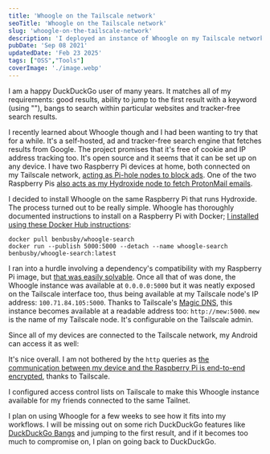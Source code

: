 ```yaml
---
title: 'Whoogle on the Tailscale network'
seoTitle: 'Whoogle on the Tailscale network'
slug: 'whoogle-on-the-tailscale-network'
description: 'I deployed an instance of Whoogle on my Tailscale network so that I can make ad-free and tracker-free Google search queries from my desktop and on the go.'
pubDate: 'Sep 08 2021'
updatedDate: 'Feb 23 2025'
tags: ["OSS","Tools"]
coverImage: './image.webp'
---
```


I am a happy DuckDuckGo user of many years. It matches all of my requirements: good results, ability to jump to the first result with a keyword (using "\"), bangs to search within particular websites and tracker-free search results.


I recently learned about Whoogle though and I had been wanting to try that for a while. It's a self-hosted, ad and tracker-free search engine that fetches results from Google. The project promises that it's free of cookie and IP address tracking too. It's open source and it seems that it can be set up on any device. I have two Raspberry Pi devices at home, both connected on my Tailscale network, [acting as Pi-hole nodes to block ads](https://www.arun.blog/private-pi-hole-hosting-fly-tailscale/). One of the two Raspberry Pis [also acts as my Hydroxide node to fetch ProtonMail emails](https://www.arun.blog/hydroxide-headless-bridge-for-protonmail-on-tailscale/).


I decided to install Whoogle on the same Raspberry Pi that runs Hydroxide. The process turned out to be really simple. Whoogle has thoroughly documented instructions to install on a Raspberry Pi with Docker; [I installed using these Docker Hub instructions](https://github.com/benbusby/whoogle-search#docker-cli):


```text
docker pull benbusby/whoogle-search
docker run --publish 5000:5000 --detach --name whoogle-search benbusby/whoogle-search:latest
```


I ran into a hurdle involving a dependency's compatibility with my Raspberry Pi image, but [that was easily solvable](https://github.com/benbusby/whoogle-search/issues/420#issuecomment-914547346). Once all that of was done, the Whoogle instance was available at `0.0.0.0:5000` but it was neatly exposed on the Tailscale interface too, thus being available at my Tailscale node's IP address: `100.71.84.105:5000`. Thanks to Tailscale's [Magic DNS](https://tailscale.com/kb/1081/magicdns/), this instance becomes available at a readable address too: `http://mew:5000`. `mew` is the name of my Tailscale node. It's configurable on the Tailscale admin.


<R2Image imageKey="assets/whoogle-on-the-tailscale-network-10d1638e-cd98-8063-b1a4-df5732895590.png" alt="An image showing a search query on my Whoogle instance." />


Since all of my devices are connected to the Tailscale network, my Android can access it as well:


<R2Image imageKey="assets/whoogle-on-the-tailscale-network-10d1638e-cd98-802e-8b03-e5fac44bee13.png" alt="An image showing a Whoogle search query on Android." />


It's nice overall. I am not bothered by the `http` queries as [the communication between my device and the Raspberry Pi is end-to-end encrypted](https://tailscale.com/kb/1093/can-tailscale-decrypt-my-traffic/), thanks to Tailscale.


I configured access control lists on Tailscale to make this Whoogle instance available for my friends connected to the same Tailnet.


I plan on using Whoogle for a few weeks to see how it fits into my workflows. I will be missing out on some rich DuckDuckGo features like [DuckDuckGo Bangs](https://duckduckgo.com/bang) and jumping to the first result, and if it becomes too much to compromise on, I plan on going back to DuckDuckGo.

